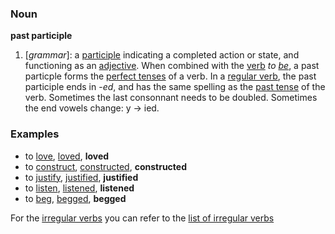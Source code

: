 === Noun ===

'''past participle'''

#[''grammar'']: a [[participle]] indicating a completed action or state, and functioning as an [[adjective]]. When combined with the [[verb]] ''to [[be]]'', a past particple forms the [[perfect tense]]s of a verb. In a [[regular verb]], the past participle ends in -''ed'', and has the same spelling as the [[past tense]] of the verb. Sometimes the last consonnant needs to be doubled. Sometimes the end vowels change: y -> ied.

=== Examples ===

*to [[love]], [[loved]], '''loved'''
*to [[construct]], [[constructed]], '''constructed'''
*to [[justify]], [[justified]], '''justified'''
*to [[listen]], [[listened]], '''listened'''
*to [[beg]], [[begged]], '''begged'''

For the [[irregular verb]]s you can refer to the [[Wiktionary_Appendix%3AIrregular_Verbs|list of irregular verbs]]